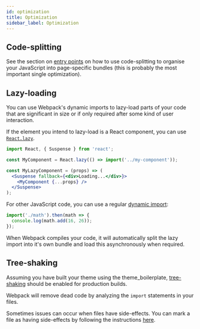 ```yaml
---
id: optimization
title: Optimization
sidebar_label: Optimization
---
```


## Code-splitting

See the section on [entry points](getting-started/entry-points.mdx) on how to use code-splitting to organise your JavaScript into page-specific bundles (this is probably the most important single optimization).

## Lazy-loading

You can use Webpack's dynamic imports to lazy-load parts of your code that are significant in size or if only required after some kind of user interaction.

If the element you intend to lazy-load is a React component, you can use [`React.lazy`](https://reactjs.org/docs/code-splitting.html#reactlazy).

```jsx
import React, { Suspense } from 'react';

const MyComponent = React.lazy(() => import('../my-component'));

const MyLazyComponent = (props) => (
  <Suspense fallback={<div>Loading...</div>}>
    <MyComponent {...props} />
  </Suspense>
);
```

For other JavaScript code, you can use a regular [dynamic import](https://reactjs.org/docs/code-splitting.html#import):

```jsx
import('./math').then(math => {
  console.log(math.add(16, 26));
});
```

When Webpack compiles your code, it will automatically split the lazy import into it's own bundle and load this asynchronously when required.

## Tree-shaking

Assuming you have built your theme using the theme_boilerplate, [tree-shaking](https://webpack.js.org/guides/tree-shaking/) should be enabled for production builds.

Webpack will remove dead code by analyzing the `import` statements in your files.

Sometimes issues can occur when files have side-effects. You can mark a file as having side-effects by following the instructions [here](https://webpack.js.org/guides/tree-shaking/).
